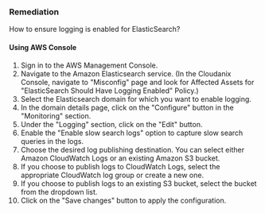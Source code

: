 ### Remediation

How to ensure logging is enabled for ElasticSearch?

#### Using AWS Console

1. Sign in to the AWS Management Console.
2. Navigate to the Amazon Elasticsearch service.
   (In the Cloudanix Console, navigate to "Misconfig" page and look for Affected Assets for "ElasticSearch Should Have Logging Enabled" Policy.)
3. Select the Elasticsearch domain for which you want to enable logging.
4. In the domain details page, click on the "Configure" button in the "Monitoring" section.
5. Under the "Logging" section, click on the "Edit" button.
6. Enable the "Enable slow search logs" option to capture slow search queries in the logs.
7. Choose the desired log publishing destination. You can select either Amazon CloudWatch Logs or an existing Amazon S3 bucket.
8. If you choose to publish logs to CloudWatch Logs, select the appropriate CloudWatch log group or create a new one.
9. If you choose to publish logs to an existing S3 bucket, select the bucket from the dropdown list.
10. Click on the "Save changes" button to apply the configuration.

